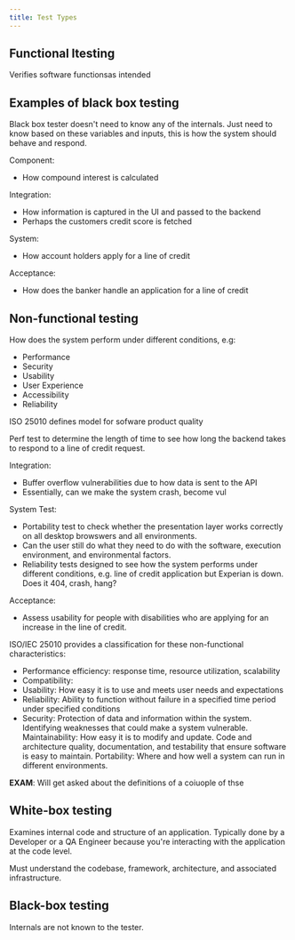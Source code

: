 ```yaml
---
title: Test Types
---
```


## Functional ltesting

Verifies software functionsas intended

## Examples of black box testing

Black box tester doesn't need to know any of the internals. Just need to know based on these variables and inputs, this is how the system should behave and respond.

Component:
- How compound interest is calculated

Integration:
- How information is captured in the UI and passed to the backend
- Perhaps the customers credit score is fetched

System:
- How account holders apply for a line of credit

Acceptance:
  - How does the banker handle an application for a line of credit

## Non-functional testing

How does the system perform under different conditions, e.g:
- Performance
- Security
- Usability
- User Experience
- Accessibility
- Reliability

ISO 25010 defines model for sofware product quality

Perf test to determine the length of time to see how long the backend takes to respond to a line of credit request.

Integration:  
- Buffer overflow vulnerabilities due to how data is sent to the API
- Essentially, can we make the system crash, become vul

System Test:
- Portability test to check whether the presentation layer works correctly on all desktop browswers and all environments.
- Can the user still do what they need to do with the software, execution environment, and environmental factors.
- Reliability tests designed to see how the system performs under different conditions, e.g. line of credit application but Experian is down. Does it 404, crash, hang?

Acceptance:

- Assess usability for people with disabilities who are applying for an increase in the line of credit.

ISO/IEC 25010 provides a classification for these non-functional characteristics:

- Performance efficiency: response time, resource utilization, scalability
- Compatibility: 
- Usability: How easy it is to use and meets user needs and expectations
- Reliability: Ability to function without failure in a specified time period under specified conditions
- Security: Protection of data and information within the system. Identifying weaknesses that could make a system vulnerable.
Maintainability: How easy it is to modify and update. Code and architecture quality, documentation, and testability that ensure software is easy to maintain.
Portability: Where and how well a system can run in different environments.

**EXAM**: Will get asked about the definitions of a coiuople of thse

## White-box testing

Examines internal code and structure of an application. Typically done by a Developer or a QA Engineer because you're interacting with the application at the code level.

Must understand the codebase, framework, architecture, and associated infrastructure.

## Black-box testing

Internals are not known to the tester.
